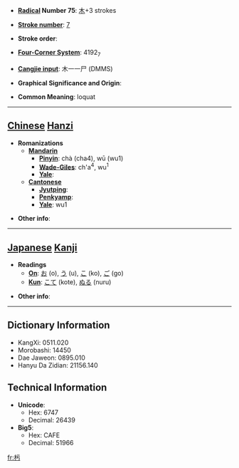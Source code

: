 * '''[[Wiktionary:Chinese radical index| Radical]] Number 75''': [[Wiktionary:Chinese radical index 木|木]]+3 strokes

* '''[[Wiktionary:Chinese total strokes index|Stroke number]]''': [[Wiktionary:Chinese total strokes index 7|7]]

* '''Stroke order''': 

* '''[[Wiktionary:Chinese four corner index|Four-Corner System]]''': 4192<sub>7</sub>

* '''[[Wiktionary:Chinese Cangjie index|Cangjie input]]''': 木一一尸 (DMMS)

* '''Graphical Significance and Origin''': 

* '''Common Meaning''': loquat

----

== [[Chinese]] [[Hanzi]] ==

* '''Romanizations'''
** '''[[Mandarin]]'''
*** '''[[Pinyin]]''': chà (cha4), wū (wu1)
*** '''[[Wade-Giles]]''': ch'a<sup>4</sup>, wu<sup>1</sup>
*** '''[[Yale]]''': 
** '''[[Cantonese]]'''
*** '''[[Jyutping]]''':
*** '''[[Penkyamp]]''': 
*** '''[[Yale]]''': wu1

* '''Other info''': 

----

== [[Japanese]] [[Kanji]] ==

* '''Readings'''
** '''[[On]]''': [[お]] (o), [[う]] (u), [[こ]] (ko), [[ご]] (go)
** '''[[Kun]]''': [[こて]] (kote), [[ぬる]] (nuru)

* '''Other info''':  

----

== Dictionary Information ==

* KangXi: 0511.020
* Morobashi: 14450
* Dae Jaweon: 0895.010
* Hanyu Da Zidian: 21156.140

== Technical Information ==

* '''Unicode''':
** Hex: 6747
** Decimal: 26439
* '''Big5''':
** Hex: CAFE
** Decimal: 51966

[[fr:杇]]